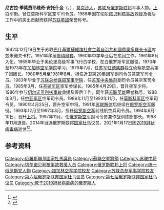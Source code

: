 
{{Infobox officeholder
| name         = 尼古拉·安托什金
| image        = 2019 Nikolay Antoshkin.jpg
| native_name  = Николай Антошкин
| order        = 俄罗斯联邦[[国家杜马|国家杜马]]议员
| term_start   = 2014年11月26日
| term_end     = 2021年1月17日
| birth_date   = {{Birth date|1942|12|19}}
| birth_place  = {{URS}}[[巴什基爾蘇維埃社會主義自治共和國|巴什基爾蘇維埃社會主義自治共和國]][[費奧多羅夫卡區_(巴什科爾托斯坦共和國)|費奧多羅夫卡區]]
| death_date   = {{Death date and age|2021|01|17|1942|12|19}}
| death_place = {{RUS}}[[莫斯科|莫斯科]]
| allegiance = {{flag|Soviet Union}}（1961年－1991年）<br>
{{flag|Russia}}（1992年－1998年）
| branch = [[苏联空军|苏联空军]]（1961年－1991年）<br>[[俄罗斯空军|俄罗斯空军]]（1992年－1998年）
| serviceyears = 1961年－1998年
| rank = [[上将|上将]]
| commands =
| awards = {{{!}} style="background: transparent"
{{!}} {{Hero of the Soviet Union}}
{{!}}}
{{{!}} style="background: transparent"
{{!}} {{三级祖国功勋勋章}}{{!!}} {{四级祖国功勋勋章}}
{{!}}}
{{{!}} style="background: transparent"
{{!}} {{列宁勋章}}{{!!}} {{二级在苏联武装力量中为祖国服务勋章}}{{!!}} {{三级在苏联武装力量中为祖国服务勋章}}{{!!}} {{朱可夫奖章}}
{{!}}}
{{{!}} style="background: transparent"
{{!}} {{俄罗斯海军三百周年奖章}}{{!!}} {{莫斯科建城八百五十周年奖章}}{{!!}} {{纪念列宁诞辰一百周年奖章}}{{!!}} {{守卫苏联国界有功奖章}}
{{!}}}
{{{!}} style="background: transparent"
{{!}} {{卫国战争胜利二十周年奖章}}{{!!}} {{卫国战争胜利五十周年奖章}}{{!!}} {{苏联武装力量老兵奖章}}{{!!}} {{巩固战斗友谊奖章 (苏联)}}
{{!}}}
{{{!}} style="background: transparent"
{{!}} {{苏联武装力量五十周年奖章}}{{!!}} {{苏联武装力量六十周年奖章}}{{!!}} {{苏联武装力量七十周年奖章}}{{!!}} {{圆满服役奖章|type=1}}
{{!}}}
{{{!}} style="background: transparent"
{{!}} {{圆满服役奖章|type=2}}{{!!}} {{圆满服役奖章|type=3}}
{{!}}}
{{{!}} style="background: transparent"
{{!}} {{俄罗斯联邦功勋军事飞行员}}
{{!}}}
}}

'''尼古拉·季莫费耶维奇·安托什金'''（{{lang-ru|Николай Тимофеевич Антошкин}}，{{bd|1942年|12月19日|2021年|1月17日|catIdx=Antoshkin}}），[[莫克沙人|莫克沙人]]，[[苏联|苏联]]及[[俄罗斯联邦|俄罗斯联邦]]军事人物。[[上将|上将]]军衔。曾任莫斯科军区空军司令员。1986年因在[[切尔诺贝利核事故|切尔诺贝利核事故]]救援及善后工作中的突出贡献而获得[[苏联英雄|苏联英雄]]荣誉称号。

==生平==
1942年12月19日生于苏联[[巴什基爾蘇維埃社會主義自治共和國|巴什基爾蘇維埃社會主義自治共和國]][[費奧多羅夫卡區_(巴什科爾托斯坦共和國)|費奧多羅夫卡區]]库兹米诺夫卡村。1951年移居[[庫梅爾套|庫梅爾套]]。1960年中学毕业后在[[车间|车间]]工作。1961年8月入伍。1965年毕业于奥伦堡高级军事飞行员学校，在白俄罗斯军区服役。1970年至1973年在[[加加林空军学院|加加林空军学院]]学习。1979年7月，任[[苏军驻德集群|苏军驻德集群]]独立侦察航空兵第11团团长。1980年5月至1981年8月，担任近卫第20集团军副司令员兼空军司令员。1983年毕业于[[苏联总参谋部军事学院|苏联总参谋部军事学院]]，任[[苏军中央集群|苏军中央集群]]副司令员兼空军司令员。1985年3月，任[[基辅军区|基辅军区]]空军参谋长。1985年4月29日，晋升空军少将。1986年参与[[切尔诺贝利核事故|切尔诺贝利核事故]]救援及善后工作，同年获[[苏联英雄|苏联英雄]]荣誉称号。1988年8月，任[[中亚军区|中亚军区]]空军司令员。1989年11月至1993年11月，任[[莫斯科军区|莫斯科军区]]空军司令员。1990年4月25日，晋升空军中将。1991年[[苏联解体|苏联解体]]后继续在[[俄罗斯空军|俄罗斯空军]]服役。1993年12月至1997年3月，担任[[俄罗斯空军|俄罗斯空军]]前线航空兵司令员。1994年6月10日，晋升[[上将|上将]]。1997年11月，任[[俄罗斯空军|俄罗斯空军]]副司令员兼作战训练部部长。1998年11月退役。2014年当选俄罗斯联邦[[国家杜马|国家杜马]]议员。2021年1月17日因[[2019冠状病毒病|2019冠状病毒病]]逝世<ref>{{Cite web|url=https://www.nytimes.com/2021/01/17/world/europe/russia-antoshkin-chernobyl-obituary.html|title=Nikolai Antoshkin, Who Helped Halt Chernobyl Disaster, Dies at 78|date=2021-01-17|work=[[The_New_York_Times|The New York Times]]|access-date=2021-01-18|archive-date=2021-01-24|archive-url=https://web.archive.org/web/20210124153456/https://www.nytimes.com/2021/01/17/world/europe/russia-antoshkin-chernobyl-obituary.html|dead-url=no}}</ref><ref>{{cite web |title=Умер депутат Госдумы Николай Антошкин |url=https://ria.ru/20210117/deputat-1593389101.html |publisher=[[俄罗斯新闻社|РИА Новости]] |language=ru |date=2021-01-17 |access-date=2021-01-18 |archive-date=2021-02-19 |archive-url=https://web.archive.org/web/20210219100446/https://ria.ru/20210117/deputat-1593389101.html |dead-url=no }}</ref>。

== 参考资料 ==
<references />
{{Authority control}}
{{DEFAULTSORT:Antoshkin, Nikolay}}
[[Category:俄羅斯聯邦國家杜馬議員|Category:俄羅斯聯邦國家杜馬議員]]
[[Category:蘇聯空軍將領|Category:蘇聯空軍將領]]
[[Category:苏联中将|Category:苏联中将]]
[[Category:切尔诺贝利核事故救援人员|Category:切尔诺贝利核事故救援人员]]
[[Category:俄罗斯联邦上将|Category:俄罗斯联邦上将]]
[[Category:统一俄罗斯党人物|Category:统一俄罗斯党人物]]
[[Category:加加林空军学院校友|Category:加加林空军学院校友]]
[[Category:苏联总参军事学院校友|Category:苏联总参军事学院校友]]
[[Category:第六届俄罗斯联邦国家杜马议员|Category:第六届俄罗斯联邦国家杜马议员]]
[[Category:第七届俄罗斯联邦国家杜马议员|Category:第七届俄罗斯联邦国家杜马议员]]
[[Category:死于2019冠状病毒病的俄罗斯人|Category:死于2019冠状病毒病的俄罗斯人]]